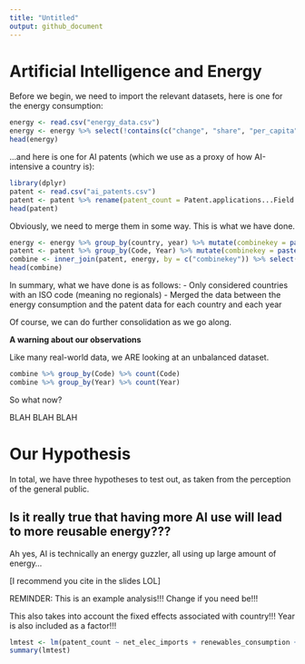 ```yaml
---
title: "Untitled"
output: github_document
---
```


# Artificial Intelligence and Energy

Before we begin, we need to import the relevant datasets, here is one for the energy consumption:
```r
energy <- read.csv("energy_data.csv")
energy <- energy %>% select(!contains(c("change", "share", "per_capita"), ignore.case = FALSE)) %>% filter(iso_code != "")
head(energy)
```

...and here is one for AI patents (which we use as a proxy of how AI-intensive a country is):

```r
library(dplyr)
patent <- read.csv("ai_patents.csv")
patent <- patent %>% rename(patent_count = Patent.applications...Field..All)
head(patent)
```

Obviously, we need to merge them in some way. This is what we have done.

```r
energy <- energy %>% group_by(country, year) %>% mutate(combinekey = paste(iso_code,toString(year)))
patent <- patent %>% group_by(Code, Year) %>% mutate(combinekey = paste(Code,toString(Year)))
combine <- inner_join(patent, energy, by = c("combinekey")) %>% select(-Year, -iso_code, -country, -combinekey)
head(combine)
```

In summary, what we have done is as follows:
- Only considered countries with an ISO code (meaning no regionals)
- Merged the data between the energy consumption and the patent data for each country and each year

Of course, we can do further consolidation as we go along.

**A warning about our observations**

Like many real-world data, we ARE looking at an unbalanced dataset.

```r
combine %>% group_by(Code) %>% count(Code)
combine %>% group_by(Year) %>% count(Year)
```

So what now?

BLAH BLAH BLAH

# Our Hypothesis

In total, we have three hypotheses to test out, as taken from the perception of the general public.

## Is it really true that having more AI use will lead to more reusable energy???

Ah yes, AI is technically an energy guzzler, all using up large amount of energy...

[I recommend you cite in the slides LOL]

REMINDER: This is an example analysis!!! Change if you need be!!!

This also takes into account the fixed effects associated with country!!! Year is also included as a factor!!!
```r
lmtest <- lm(patent_count ~ net_elec_imports + renewables_consumption + population + gdp + factor(year) + factor(Entity), combine)
summary(lmtest)
```
